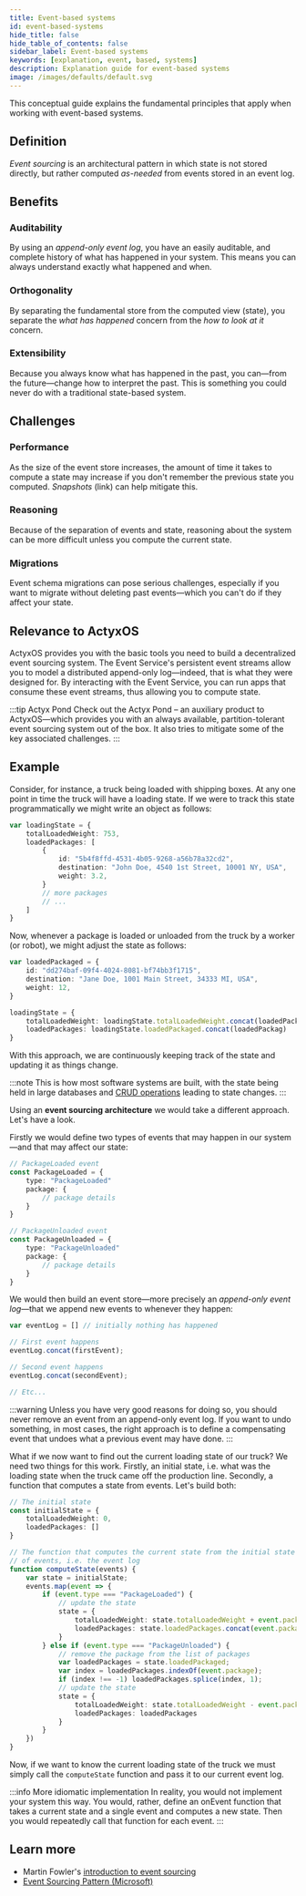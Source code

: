 ```yaml
---
title: Event-based systems
id: event-based-systems
hide_title: false
hide_table_of_contents: false
sidebar_label: Event-based systems
keywords: [explanation, event, based, systems]
description: Explanation guide for event-based systems
image: /images/defaults/default.svg
---
```


This conceptual guide explains the fundamental principles that apply when working with event-based systems.

## Definition

_Event sourcing_ is an architectural pattern in which state is not stored directly, but rather computed _as-needed_ from events stored in an event log.

## Benefits

### Auditability

By using an _append-only event log_, you have an easily auditable, and complete history of what has happened in your system. This means you can always understand exactly what happened and when.

### Orthogonality 
By separating the fundamental store from the computed view (state), you separate the _what has happened_ concern from the _how to look at it_ concern.

### Extensibility
Because you always know what has happened in the past, you can—from the future—change how to interpret the past. This is something you could never do with a traditional state-based system.

## Challenges

### Performance
As the size of the event store increases, the amount of time it takes to compute a state may increase if you don't remember the previous state you computed. _Snapshots_ (link) can help mitigate this.

### Reasoning
Because of the separation of events and state, reasoning about the system can be more difficult unless you compute the current state.

### Migrations
Event schema migrations can pose serious challenges, especially if you want to migrate without deleting past events—which you can't do if they affect your state.

## Relevance to ActyxOS

ActyxOS provides you with the basic tools you need to build a decentralized event sourcing system. The Event Service's persistent event streams allow you to model a distributed append-only log—indeed, that is what they were designed for. By interacting with the Event Service,  you can run apps that consume these event streams, thus allowing you to compute state.

:::tip Actyx Pond
Check out the Actyx Pond – an auxiliary product to ActyxOS—which provides you with an always available, partition-tolerant event sourcing system out of the box. It also tries to mitigate some of the key associated challenges.
:::

## Example
Consider, for instance, a truck being loaded with shipping boxes. At any one point in time the truck will have a loading state. If we were to track this state programmatically we might write an object as follows:

```ts
var loadingState = {
    totalLoadedWeight: 753,
    loadedPackages: [
        {
            id: "5b4f8ffd-4531-4b05-9268-a56b78a32cd2",
            destination: "John Doe, 4540 1st Street, 10001 NY, USA",
            weight: 3.2,
        }
        // more packages
        // ...
    ]
}
```

Now, whenever a package is loaded or unloaded from the truck by a worker (or robot), we might adjust the state as follows:

```ts
var loadedPackaged = {
    id: "dd274baf-09f4-4024-8081-bf74bb3f1715",
    destination: "Jane Doe, 1001 Main Street, 34333 MI, USA",
    weight: 12,
}

loadingState = {
    totalLoadedWeight: loadingState.totalLoadedWeight.concat(loadedPackage.weight),
    loadedPackages: loadingState.loadedPackaged.concat(loadedPackag)
}
```

With this approach, we are continuously keeping track of the state and updating it as things change.

:::note
This is how most software systems are built, with the state being held in large databases and [CRUD operations](https://en.wikipedia.org/wiki/Create,_read,_update_and_delete) leading to state changes.
:::

Using an **event sourcing architecture** we would take a different approach. Let's have a look.

Firstly we would define two types of events that may happen in our system—and that may affect our state:

```ts
// PackageLoaded event
const PackageLoaded = {
    type: "PackageLoaded"
    package: {
        // package details
    }
}

// PackageUnloaded event
const PackageUnloaded = {
    type: "PackageUnloaded"
    package: {
        // package details
    }
}
```

We would then build an event store—more precisely an _append-only event log_—that we append new events to whenever they happen:


```ts
var eventLog = [] // initially nothing has happened

// First event happens
eventLog.concat(firstEvent);

// Second event happens
eventLog.concat(secondEvent);

// Etc...
```

:::warning
Unless you have very good reasons for doing so, you should never remove an event from an append-only event log. If you want to undo something, in most cases, the right approach is to define a compensating event that undoes what a previous event may have done.
:::

What if we now want to find out the current loading state of our truck? We need two things for this work. Firstly, an initial state, i.e. what was the loading state when the truck came off the production line. Secondly, a function that computes a state from events. Let's build both:

```ts
// The initial state
const initialState = {
    totalLoadedWeight: 0,
    loadedPackages: []
}

// The function that computes the current state from the initial state and a list
// of events, i.e. the event log
function computeState(events) {
    var state = initialState;
    events.map(event => {
        if (event.type === "PackageLoaded") {
            // update the state
            state = {
                totalLoadedWeight: state.totalLoadedWeight + event.package.weight,
                loadedPackages: state.loadedPackages.concat(event.package),
            }
        } else if (event.type === "PackageUnloaded") {
            // remove the package from the list of packages
            var loadedPackages = state.loadedPackaged;
            var index = loadedPackages.indexOf(event.package);
            if (index !== -1) loadedPackages.splice(index, 1);
            // update the state
            state = {
                totalLoadedWeight: state.totalLoadedWeight - event.package.weight,
                loadedPackages: loadedPackages
            }
        }
    })
}
```

Now, if we want to know the current loading state of the truck we must simply call the `computeState` function and pass it to our current event log.

:::info More idiomatic implementation
In reality, you would not implement your system this way. You would, rather, define an onEvent function that takes a current state and a single event and computes a new state. Then you would repeatedly call that function for each event.
:::

## Learn more
- Martin Fowler's [introduction to event sourcing](https://martinfowler.com/eaaDev/EventSourcing.html)
- [Event Sourcing Pattern (Microsoft)](https://docs.microsoft.com/en-us/azure/architecture/patterns/event-sourcing)